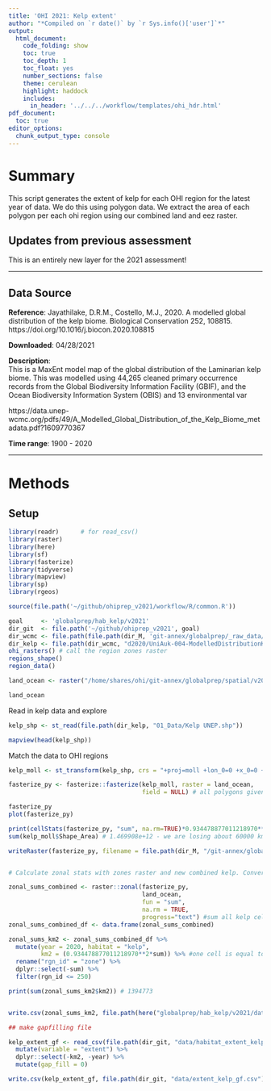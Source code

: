 ```yaml
---
title: 'OHI 2021: Kelp extent'
author: "*Compiled on `r date()` by `r Sys.info()['user']`*"
output: 
  html_document:
    code_folding: show
    toc: true
    toc_depth: 1
    toc_float: yes
    number_sections: false
    theme: cerulean
    highlight: haddock
    includes: 
      in_header: '../../../workflow/templates/ohi_hdr.html'
pdf_document:
  toc: true
editor_options: 
  chunk_output_type: console
---
```


# Summary

This script generates the extent of kelp for each OHI region for the latest year of data. We do this using polygon data. We extract the area of each polygon per each ohi region using our combined land and eez raster. 


## Updates from previous assessment
This is an entirely new layer for the 2021 assessment! 

***
## Data Source 

**Reference**: Jayathilake, D.R.M., Costello, M.J., 2020. A modelled global distribution of the kelp biome. Biological Conservation 252, 108815. https://doi.org/10.1016/j.biocon.2020.108815


**Downloaded**: 04/28/2021 

**Description**:  
This is a MaxEnt model map of the global distribution of the
Laminarian kelp biome. This was modelled using 44,265 cleaned
primary occurrence records from the Global Biodiversity
Information Facility (GBIF), and the Ocean Biodiversity
Information System (OBIS) and 13 environmental var

https://data.unep-wcmc.org/pdfs/49/A_Modelled_Global_Distribution_of_the_Kelp_Biome_metadata.pdf?1609770367


**Time range**: 1900 - 2020 


***
# Methods


## Setup
``` r
library(readr)      # for read_csv()
library(raster)
library(here)
library(sf)
library(fasterize)
library(tidyverse)
library(mapview)
library(sp)
library(rgeos)

source(file.path('~/github/ohiprep_v2021/workflow/R/common.R'))

goal     <- 'globalprep/hab_kelp/v2021'
dir_git  <- file.path('~/github/ohiprep_v2021', goal)
dir_wcmc <- file.path(file.path(dir_M, 'git-annex/globalprep/_raw_data/wcmc_kelp'))
dir_kelp <- file.path(dir_wcmc, "d2020/UniAuk-004-ModelledDistributionKelpBiome")
ohi_rasters() # call the region zones raster
regions_shape()
region_data()

land_ocean <- raster("/home/shares/ohi/git-annex/globalprep/spatial/v2017/regions_land_ocean.tif")

land_ocean
```

Read in kelp data and explore
```r

kelp_shp <- st_read(file.path(dir_kelp, "01_Data/Kelp UNEP.shp"))

mapview(head(kelp_shp))

```


Match the data to OHI regions 

```r
  
kelp_moll <- st_transform(kelp_shp, crs = "+proj=moll +lon_0=0 +x_0=0 +y_0=0 +datum=WGS84 +units=m +no_defs")

fasterize_py <- fasterize::fasterize(kelp_moll, raster = land_ocean, 
                                     field = NULL) # all polygons given value of 1

fasterize_py
plot(fasterize_py)

print(cellStats(fasterize_py, "sum", na.rm=TRUE)*0.934478877011218970**2) # 1,403,760 km2 - paper says 1,469,900 km2 
sum(kelp_moll$Shape_Area) # 1.469908e+12 - we are losing about 60000 km2... this seems reasonable though. 

writeRaster(fasterize_py, filename = file.path(dir_M, "/git-annex/globalprep/hab_kelp/v2021/int/py_kelp_rast.tif"), overwrite=TRUE) 


# Calculate zonal stats with zones raster and new combined kelp. Convert to km^2 and save int/output files*

zonal_sums_combined <- raster::zonal(fasterize_py, 
                                     land_ocean,
                                     fun = "sum",
                                     na.rm = TRUE,
                                     progress="text") #sum all kelp cells for each ohi zone
zonal_sums_combined_df <- data.frame(zonal_sums_combined)

zonal_sums_km2 <- zonal_sums_combined_df %>%
  mutate(year = 2020, habitat = "kelp",
         km2 = (0.934478877011218970**2*sum)) %>% #one cell is equal to ~0.93 km
  rename("rgn_id" = "zone") %>%
  dplyr::select(-sum) %>% 
  filter(rgn_id <= 250)

print(sum(zonal_sums_km2$km2)) # 1394773


write.csv(zonal_sums_km2, file.path(here("globalprep/hab_kelp/v2021/data/habitat_extent_kelp.csv")), row.names = FALSE)

## make gapfilling file

kelp_extent_gf <- read_csv(file.path(dir_git, "data/habitat_extent_kelp.csv")) %>%
  mutate(variable = "extent") %>%
  dplyr::select(-km2, -year) %>%
  mutate(gap_fill = 0)

write.csv(kelp_extent_gf, file.path(dir_git, "data/extent_kelp_gf.csv"), row.names = FALSE)
```



